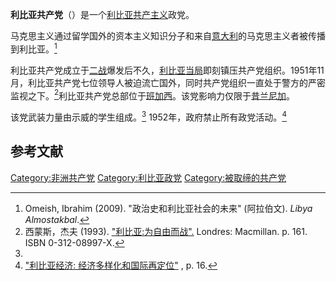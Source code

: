 {{expert|time=2014-09-04T03:29:34+00:00}}
{{共产党}}

'''利比亚共产党'''（{{lang-ar|حزب الشيوعي الليبي}}）是一个[[利比亚|利比亚]][[共产主义|共产主义]]政党。

马克思主义通过留学国外的资本主义知识分子和来自[[意大利|意大利]]的马克思主义者被传播到利比亚。<ref name=ara>Omeish, Ibrahim (2009). "政治史和利比亚社会的未来" (阿拉伯文). ''Libya Almostakbal''.</ref><!-- Actually, it came with Italian communists settling down in Libya -->

利比亚共产党成立于[[第二次世界大战|二战]]爆发后不久，[[利比亚王国|利比亚当局]]即刻镇压共产党组织。1951年11月，利比亚共产党七位领导人被迫流亡国外，同时共产党组织一直处于警方的严密监视之下。<ref>西蒙斯，杰夫 (1993). [http://books.google.com.ar/books?id=bepGPEkbL34C&pg=PA161&lpg=PA161&dq=%22libyan+communist+party%22&source=bl&ots=nYvuBcoS0x&sig=0y71DctTtrPobQvK6eiifjEU45M&hl=es&sa=X&ei=bDBAT_u0NdChtwfAyM3PBQ&ved=0CCcQ6AEwAQ#v=onepage&q=%22libyan%20communist%20party%22&f=false "利比亚:为自由而战".] {{Wayback|url=http://books.google.com.ar/books?id=bepGPEkbL34C&pg=PA161&lpg=PA161&dq=%22libyan+communist+party%22&source=bl&ots=nYvuBcoS0x&sig=0y71DctTtrPobQvK6eiifjEU45M&hl=es&sa=X&ei=bDBAT_u0NdChtwfAyM3PBQ&ved=0CCcQ6AEwAQ#v=onepage&q=%22libyan%20communist%20party%22&f=false |date=20140309041212 }} Londres: Macmillan. p. 161. ISBN 0-312-08997-X.</ref>利比亚共产党总部位于[[班加西|班加西]]。该党影响力仅限于[[昔兰尼加|昔兰尼加]]。

该党武装力量由示威的学生组成。<ref name=ara /> 1952年，政府禁止所有政党活动。<ref>[http://books.google.co.uk/books?id=8iw-OlGJsJ8C&pg=PA16&lpg=PA16&dq=libya+election+1952&source=bl&ots=nrOGQK-1RU&sig=L--Fj803L2EE1YQIkJypgPmQevI&hl=en&ei=ClETTaXlAqKShAe5uv22Dg&sa=X&oi=book_result&ct=result&resnum=9&ved=0CEYQ6AEwCA#v=onepage&q=libya%20election%201952&f=false "利比亚经济: 经济多样化和国际再定位"] {{Wayback|url=http://books.google.co.uk/books?id=8iw-OlGJsJ8C&pg=PA16&lpg=PA16&dq=libya+election+1952&source=bl&ots=nrOGQK-1RU&sig=L--Fj803L2EE1YQIkJypgPmQevI&hl=en&ei=ClETTaXlAqKShAe5uv22Dg&sa=X&oi=book_result&ct=result&resnum=9&ved=0CEYQ6AEwCA#v=onepage&q=libya%20election%201952&f=false |date=20141203190751 }}, p. 16.</ref>

== 参考文献 ==
{{reflist}}

[[Category:非洲共产党|Category:非洲共产党]]
[[Category:利比亚政党|Category:利比亚政党]]
[[Category:被取缔的共产党|Category:被取缔的共产党]]